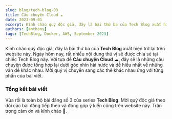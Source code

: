 ```yaml
---
slug: blog/tech-blog-03
title: Câu chuyện Cloud ☁
date: 2023-09-01
excerpt: Kính chào quý độc giả, đây là bài thứ ba của Tech Blog xuất hiện trở lại trên website này. Ngày hôm nay, rất nhiều nội dung thú vị sẽ được chia sẻ tại chiếc Tech Blog này. Với tựa đề "Câu chuyện Cloud ☁", đây sẽ là những câu chuyện được tổng hợp lại dưới góc nhìn hài hước và dễ hiểu nhất về những vấn đề khác nhau. Mời quý vị chuyển sang các thẻ khác nhau ứng với từng phần của bài viết. 
authors: [anthony]
tags: [TechBlog, Docker, AWS, September 2023]
---
```



Kính chào quý độc giả, đây là bài thứ ba của **Tech Blog** xuất hiện trở lại trên website này.
Ngày hôm nay, rất nhiều nội dung thú vị sẽ được chia sẻ tại chiếc Tech Blog này. Với tựa đề
**Câu chuyện Cloud** ☁, đây sẽ là những câu chuyện được tổng hợp lại dưới góc nhìn hài hước
và dễ hiểu nhất về những vấn đề khác nhau. Mời quý vị chuyển sang các thẻ khác nhau ứng với
từng phần của bài viết.


<Tabs lazy>
  <TabItem value="one" label="P1" default>
    <FirstPost />
  </TabItem>
  <TabItem value="two" label="P2">
    <SecondPost />
  </TabItem>
  <TabItem value="three" label="P3">
    <ThirdPost />
  </TabItem>
</Tabs>

### Tổng kết bài viết

Vừa rồi là toàn bộ bài đăng số 3 của series **Tech Blog**. Mời quý độc giả theo dõi các bài đăng
tiếp theo và đóng góp ý kiến cũng trên website này. Trân trọng cảm ơn và kính chào 👋.

